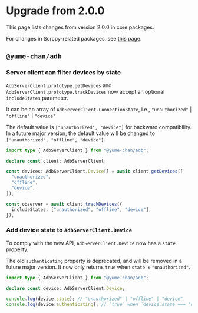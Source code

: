 # Upgrade from 2.0.0


This page lists changes from version 2.0.0 in core packages.

For changes in Scrcpy-related packages, see [this page](../scrcpy/upgrade.mdx).

## `@yume-chan/adb`

### Server client can filter devices by state

`AdbServerClient.prototype.getDevices` and `AdbServerClient.prototype.trackDevices` now accept an optional `includeStates` parameter.

It can be an array of `AdbServerClient.ConnectionState`, i.e., `"unauthorized"` | `"offline"` | `"device"`

The default value is `["unauthorized", "device"]` for backward compatibility. In a future major version, the default value will be changed to `["unauthorized", "offline", "device"]`.

```ts transpile
import type { AdbServerClient } from "@yume-chan/adb";

declare const client: AdbServerClient;

const devices: AdbServerClient.Device[] = await client.getDevices([
  "unauthorized",
  "offline",
  "device",
]);

const observer = await client.trackDevices({
  includeStates: ["unauthorized", "offline", "device"],
});
```

### Add device state to `AdbServerClient.Device`

To comply with the new API, `AdbServerClient.Device` now has a `state` property.

The old `authenticating` property is deprecated, and will be removed in a future major version. It now only returns `true` when `state` is `"unauthorized"`.

```ts transpile
import type { AdbServerClient } from "@yume-chan/adb";

declare const device: AdbServerClient.Device;

console.log(device.state); // "unauthorized" | "offline" | "device"
console.log(device.authenticating); // `true` when `device.state === "unauthorized"`
```
